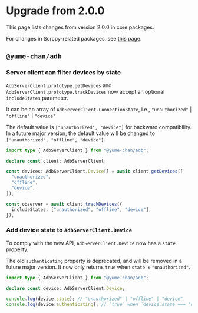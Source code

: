 # Upgrade from 2.0.0


This page lists changes from version 2.0.0 in core packages.

For changes in Scrcpy-related packages, see [this page](../scrcpy/upgrade.mdx).

## `@yume-chan/adb`

### Server client can filter devices by state

`AdbServerClient.prototype.getDevices` and `AdbServerClient.prototype.trackDevices` now accept an optional `includeStates` parameter.

It can be an array of `AdbServerClient.ConnectionState`, i.e., `"unauthorized"` | `"offline"` | `"device"`

The default value is `["unauthorized", "device"]` for backward compatibility. In a future major version, the default value will be changed to `["unauthorized", "offline", "device"]`.

```ts transpile
import type { AdbServerClient } from "@yume-chan/adb";

declare const client: AdbServerClient;

const devices: AdbServerClient.Device[] = await client.getDevices([
  "unauthorized",
  "offline",
  "device",
]);

const observer = await client.trackDevices({
  includeStates: ["unauthorized", "offline", "device"],
});
```

### Add device state to `AdbServerClient.Device`

To comply with the new API, `AdbServerClient.Device` now has a `state` property.

The old `authenticating` property is deprecated, and will be removed in a future major version. It now only returns `true` when `state` is `"unauthorized"`.

```ts transpile
import type { AdbServerClient } from "@yume-chan/adb";

declare const device: AdbServerClient.Device;

console.log(device.state); // "unauthorized" | "offline" | "device"
console.log(device.authenticating); // `true` when `device.state === "unauthorized"`
```
